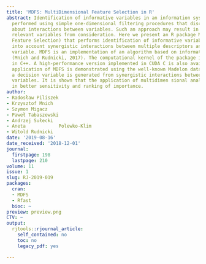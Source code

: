 ```yaml
---
title: 'MDFS: MultiDimensional Feature Selection in R'
abstract: Identification of informative variables in an information system is often
  performed using simple one-dimensional filtering procedures that discard information
  about interactions between variables. Such an approach may result in removing some
  relevant variables from consideration. Here we present an R package MDFS (MultiDimensional
  Feature Selection) that performs identification of informative variables taking
  into account synergistic interactions between multiple descriptors and the decision
  variable. MDFS is an implementation of an algorithm based on information theory
  (Mnich and Rudnicki, 2017). The computational kernel of the package is implemented
  in C++. A high-performance version implemented in CUDA C is also available. The
  application of MDFS is demonstrated using the well-known Madelon dataset, in which
  a decision variable is generated from synergistic interactions between descriptor
  variables. It is shown that the application of multidimen sional analysis results
  in better sensitivity and ranking of importance.
author:
- Radosław Piliszek
- Krzysztof Mnich
- Szymon Migacz
- Paweł Tabaszewski
- Andrzej Sułecki
- Aneta            Polewko-Klim
- Witold Rudnicki
date: '2019-08-16'
date_received: '2018-12-01'
journal:
  firstpage: 198
  lastpage: 210
volume: 11
issue: 1
slug: RJ-2019-019
packages:
  cran:
  - MDFS
  - Rfast
  bioc: ~
preview: preview.png
CTV: ~
output:
  rjtools::rjournal_article:
    self_contained: no
    toc: no
    legacy_pdf: yes

---
```

